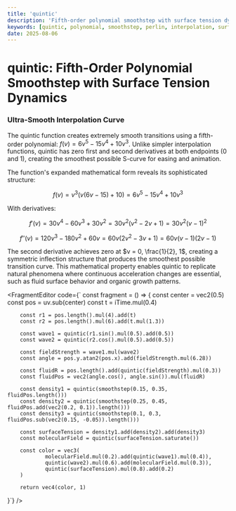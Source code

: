 ```yaml
---
title: 'quintic'
description: 'Fifth-order polynomial smoothstep with surface tension dynamics'
keywords: [quintic, polynomial, smoothstep, perlin, interpolation, surface tension, fluid dynamics]
date: 2025-08-06
---
```



# quintic: Fifth-Order Polynomial Smoothstep with Surface Tension Dynamics

### Ultra-Smooth Interpolation Curve

The quintic function creates extremely smooth transitions using a fifth-order polynomial: $f(v) = 6v^5 - 15v^4 + 10v^3$. Unlike simpler interpolation functions, quintic has zero first and second derivatives at both endpoints (0 and 1), creating the smoothest possible S-curve for easing and animation.

The function's expanded mathematical form reveals its sophisticated structure:

$$f(v) = v^3(v(6v - 15) + 10) = 6v^5 - 15v^4 + 10v^3$$

With derivatives:

$$f'(v) = 30v^4 - 60v^3 + 30v^2 = 30v^2(v^2 - 2v + 1) = 30v^2(v-1)^2$$

$$f''(v) = 120v^3 - 180v^2 + 60v = 60v(2v^2 - 3v + 1) = 60v(v-1)(2v-1)$$

The second derivative achieves zero at $v = 0, \frac{1}{2}, 1$, creating a symmetric inflection structure that produces the smoothest possible transition curve. This mathematical property enables quintic to replicate natural phenomena where continuous acceleration changes are essential, such as fluid surface behavior and organic growth patterns.

<FragmentEditor
        code={`
const fragment = () => {
        const center = vec2(0.5)
        const pos = uv.sub(center)
        const t = iTime.mul(0.4)

        const r1 = pos.length().mul(4).add(t)
        const r2 = pos.length().mul(6).add(t.mul(1.3))

        const wave1 = quintic(r1.sin().mul(0.5).add(0.5))
        const wave2 = quintic(r2.cos().mul(0.5).add(0.5))

        const fieldStrength = wave1.mul(wave2)
        const angle = pos.y.atan2(pos.x).add(fieldStrength.mul(6.28))

        const fluidR = pos.length().add(quintic(fieldStrength).mul(0.3))
        const fluidPos = vec2(angle.cos(), angle.sin()).mul(fluidR)

        const density1 = quintic(smoothstep(0.15, 0.35, fluidPos.length()))
        const density2 = quintic(smoothstep(0.25, 0.45, fluidPos.add(vec2(0.2, 0.1)).length()))
        const density3 = quintic(smoothstep(0.1, 0.3, fluidPos.sub(vec2(0.15, -0.05)).length()))

        const surfaceTension = density1.add(density2).add(density3)
        const molecularField = quintic(surfaceTension.saturate())

        const color = vec3(
                molecularField.mul(0.2).add(quintic(wave1).mul(0.4)),
                quintic(wave2).mul(0.6).add(molecularField.mul(0.3)),
                quintic(surfaceTension).mul(0.8).add(0.2)
        )

        return vec4(color, 1)

}`}
/>
